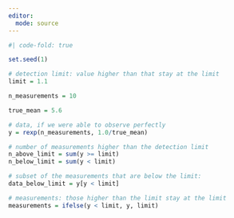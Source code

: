 ```yaml
---
editor: 
  mode: source
---
```


```r
#| code-fold: true

set.seed(1)

# detection limit: value higher than that stay at the limit
limit = 1.1 

n_measurements = 10

true_mean = 5.6

# data, if we were able to observe perfectly
y = rexp(n_measurements, 1.0/true_mean)

# number of measurements higher than the detection limit
n_above_limit = sum(y >= limit)
n_below_limit = sum(y < limit)

# subset of the measurements that are below the limit:
data_below_limit = y[y < limit]

# measurements: those higher than the limit stay at the limit
measurements = ifelse(y < limit, y, limit)
```

